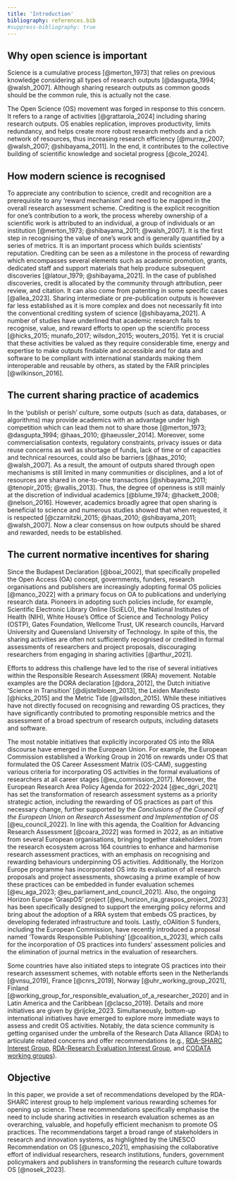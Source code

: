 ```yaml
---
title: 'Introduction'
bibliography: references.bib
#suppress-bibliography: true
---
```


## Why open science is important

Science is a cumulative process [@merton_1973] that relies on previous knowledge considering all types of research outputs [@dasgupta_1994; @walsh_2007]. Although sharing research outputs as common goods should be the common rule, this is actually not the case. 

The Open Science (OS) movement was forged in response to this concern. It refers to a range of activities [@grattarola_2024] including sharing research outputs. OS enables replication, improves productivity, limits redundancy, and helps create more robust research methods and a rich network of resources, thus increasing research efficiency [@murray_2007; @walsh_2007; @shibayama_2011]. In the end, it contributes to the collective building of scientific knowledge and societal progress [@cole_2024]. 

## How modern science is recognised

To appreciate any contribution to science, credit and recognition are a prerequisite to any 'reward mechanism' and need to be mapped in the overall research assessment scheme. Crediting is the explicit recognition for one's contribution to a work, the process whereby ownership of a scientific work is attributed to an individual, a group of individuals or an institution [@merton_1973; @shibayama_2011; @walsh_2007]. It is the first step in recognising the value of one's work and is generally quantified by a series of metrics. It is an important process which builds scientists' reputation. Crediting can be seen as a milestone in the process of rewarding which encompasses several elements such as academic promotion, grants, dedicated staff and support materials that help produce subsequent discoveries [@latour_1979; @shibayama_2021]. In the case of published discoveries, credit is allocated by the community through attribution, peer review, and citation. It can also come from patenting in some specific cases [@allea_2023]. Sharing intermediate or pre-publication outputs is however far less established as it is more complex and does not necessarily fit into the conventional crediting system of science [@shibayama_2021]. A number of studies have underlined that academic research fails to recognise, value, and reward efforts to open up the scientific process [@hicks_2015; munafo_2017; wilsdon_2015; wouters_2015]. Yet it is crucial that these activities be valued as they require considerable time, energy and expertise to make outputs findable and accessible and for data and software to be compliant with international standards making them interoperable and reusable by others, as stated by the FAIR principles [@wilkinson_2016]. 

## The current sharing practice of academics

In the 'publish or perish' culture, some outputs (such as data, databases, or algorithms) may provide academics with an advantage under high competition which can lead them not to share those [@merton_1973; @dasgupta_1994; @haas_2010; @haeussler_2014]. Moreover, some commercialisation contexts, regulatory constraints, privacy issues or data reuse concerns as well as shortage of funds, lack of time or of capacities and technical resources, could also be barriers [@haas_2010; @walsh_2007]. As a result, the amount of outputs shared through open mechanisms is still limited in many communities or disciplines, and a lot of resources are shared in one-to-one transactions [@shibayama_2011; @tenopir_2015; @wallis_2013]. Thus, the degree of openness is still mainly at the discretion of individual academics [@blume_1974; @hackett_2008; @nelson_2016]. However, academics broadly agree that open sharing is beneficial to science and numerous studies showed that when requested, it is respected [@czarnitzki_2015; @haas_2010; @shibayama_2011; @walsh_2007]. Now a clear consensus on how outputs should be shared and rewarded, needs to be established.  

## The current normative incentives for sharing

Since the Budapest Declaration [@boai_2002], that specifically propelled the Open Access (OA) concept, governments, funders, research organisations and publishers are increasingly adopting formal OS policies [@manco_2022] with a primary focus on OA to publications and underlying research data. Pioneers in adopting such policies include, for example, Scientific Electronic Library Online (SciELO), the National Institutes of Health (NIH), White House's Office of Science and Technology Policy (OSTP), Gates Foundation, Wellcome Trust, UK research councils, Harvard University and Queensland University of Technology. In spite of this, the sharing activities are often not sufficiently recognised or credited in formal assessments of researchers and project proposals, discouraging researchers from engaging in sharing activities [@arthur_2021].   

Efforts to address this challenge have led to the rise of several initiatives within the Responsible Research Assessment (RRA) movement. Notable examples are the DORA declaration [@dora_2012], the Dutch initiative 'Science in Transition' [@dijstelbloem_2013], the Leiden Manifesto [@hicks_2015] and the Metric Tide [@wilsdon_2015]. While these initiatives have not directly focused on recognising and rewarding OS practices, they have significantly contributed to promoting responsible metrics and the assessment of a broad spectrum of research outputs, including datasets and software.  

The most notable initiatives that explicitly incorporated OS into the RRA discourse have emerged in the European Union. For example, the European Commission established a Working Group in 2016 on rewards under OS that formulated the OS Career Assessment Matrix (OS-CAM), suggesting various criteria for incorporating OS activities in the formal evaluations of researchers at all career stages [@eu_commission_2017]. Moreover, the European Research Area Policy Agenda for 2022-2024 [@ec_dgri_2021] has set the transformation of research assessment systems as a priority strategic action, including the rewarding of OS practices as part of this necessary change, further supported by the *Conclusions of the Council of the European Union on Research Assessment and Implementation of OS* [@eu_council_2022]. In line with this agenda, the Coalition for Advancing Research Assessment [@coara_2022] was formed in 2022, as an initiative from several European organisations, bringing together stakeholders from the research ecosystem across 164 countries to enhance and harmonise research assessment practices, with an emphasis on recognising and rewarding behaviours underpinning OS activities. Additionally, the Horizon Europe programme has incorporated OS into its evaluation of all research proposals and project assessments, showcasing a prime example of how these practices can be embedded in funder evaluation schemes [@eu_aga_2023; @eu_parliament_and_council_2021]. Also, the ongoing Horizon Europe 'GraspOS' project [@eu_horizon_ria_graspos_project_2023] has been specifically designed to support the emerging policy reforms and bring about the adoption of a RRA system that embeds OS practices, by developing federated infrastructure and tools. Lastly, cOAlition S funders, including the European Commission, have recently introduced a proposal named 'Towards Responsible Publishing' [@coalition_s_2023], which calls for the incorporation of OS practices into funders' assessment policies and the elimination of journal metrics in the evaluation of researchers. 

Some countries have also initiated steps to integrate OS practices into their research assessment schemes, with notable efforts seen in the Netherlands [@vnsu_2019], France [@cnrs_2019], Norway [@uhr_working_group_2021], Finland [@working_group_for_responsible_evaluation_of_a_researcher_2020] and in Latin America and the Caribbean [@clacso_2019]. Details and more initiatives are given by @rijcke_2023. Simultaneously, bottom-up international initiatives have emerged to explore more immediate ways to assess and credit OS activities. Notably, the data science community is getting organised under the umbrella of the Research Data Alliance (RDA) to articulate related concerns and offer recommendations (e.g., [RDA-SHARC Interest Group](https://www.rd-alliance.org/groups/sharing-rewards-and-credit-sharc-ig/members/all-members/), [RDA-Research Evaluation Interest Group](https://www.rd-alliance.org/groups/evaluation-research-ig/members/all-members/), and [CODATA working groups](https://codata.org/initiatives/working-groups/)). 


## Objective

In this paper, we provide a set of recommendations developed by the RDA-SHARC interest group to help implement various rewarding schemes for opening up science. These recommendations specifically emphasise the need to include sharing activities in research evaluation schemes as an overarching, valuable, and hopefully efficient mechanism to promote OS practices. The recommendations target a broad range of stakeholders in research and innovation systems, as highlighted by the UNESCO Recommendation on OS [@unesco_2021], emphasising the collaborative effort of individual researchers, research institutions, funders, government policymakers and publishers in transforming the research culture towards OS [@nosek_2023].  

